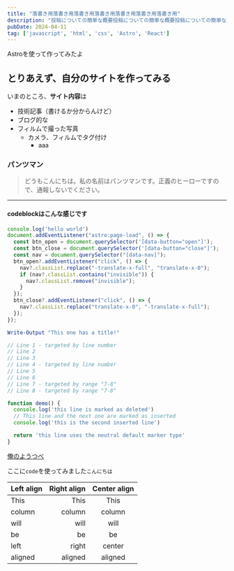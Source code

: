 ```yaml
---
title: "落書き用落書き用落書き用落書き用落書き用落書き用落書き用"
description: "投稿についての簡単な概要投稿についての簡単な概要投稿についての簡単な概要投稿についての簡単な概要投稿についての簡単な概要"
pubDate: 2024-04-11
tag: ['javascript', 'html', 'css', 'Astro', 'React']
---
```


Astroを使って作ってみたよ

## とりあえず、自分のサイトを作ってみる

いまのところ、**サイト内容**は

- 技術記事（書けるか分からんけど）
- ブログ的な
- フィルムで撮った写真
  - カメラ、フィルムでタグ付け
    - aaa

### パンツマン

> どうもこんにちは。私の名前はパンツマンです。正義のヒーローですので、通報しないでください。

***

#### codeblockはこんな感じです

```js title="my-test-file.js"
console.log('hello world')
document.addEventListener("astro:page-load", () => {
  const btn_open = document.querySelector('[data-button="open"]');
  const btn_close = document.querySelector('[data-button="close"]');
  const nav = document.querySelector("[data-nav]");
  btn_open?.addEventListener("click", () => {
    nav?.classList.replace("-translate-x-full", "translate-x-0");
    if (nav?.classList.contains("invisible")) {
      nav?.classList.remove("invisible");
    }
  });
  btn_close?.addEventListener("click", () => {
    nav?.classList.replace("translate-x-0", "-translate-x-full");
  });
});
```

```powershell title="PowerShell terminal example"
Write-Output "This one has a title!"
```

```js {1, 4, 7-8}
// Line 1 - targeted by line number
// Line 2
// Line 3
// Line 4 - targeted by line number
// Line 5
// Line 6
// Line 7 - targeted by range "7-8"
// Line 8 - targeted by range "7-8"
```

```js title="line-markers.js" del={2} ins={3-4} {6}
function demo() {
  console.log('this line is marked as deleted')
  // This line and the next one are marked as inserted
  console.log('this is the second inserted line')

  return 'this line uses the neutral default marker type'
}
```

[俺のようつべ](https://www.youtube.com/@yeti2061)

ここに`code`を使ってみました`こんにちは`

| Left align | Right align | Center align |
|:-----------|------------:|:------------:|
| This       |        This |     This     |
| column     |      column |    column    |
| will       |        will |     will     |
| be         |          be |      be      |
| left       |       right |    center    |
| aligned    |     aligned |   aligned    |